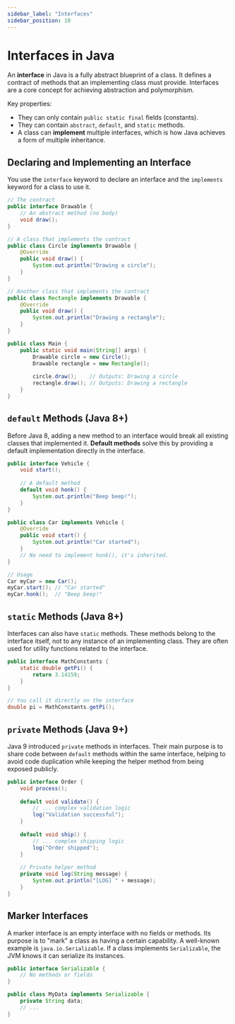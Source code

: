 ```yaml
---
sidebar_label: "Interfaces"
sidebar_position: 10
---
```



# Interfaces in Java

An **interface** in Java is a fully abstract blueprint of a class. It defines a contract of methods that an implementing class must provide. Interfaces are a core concept for achieving abstraction and polymorphism.

Key properties:
- They can only contain `public static final` fields (constants).
- They can contain `abstract`, `default`, and `static` methods.
- A class can **implement** multiple interfaces, which is how Java achieves a form of multiple inheritance.

## Declaring and Implementing an Interface

You use the `interface` keyword to declare an interface and the `implements` keyword for a class to use it.

<Tabs>
<TabItem value="Interface" label="Drawable.java">

```java title="Drawable.java"
// The contract
public interface Drawable {
    // An abstract method (no body)
    void draw();
}
```

</TabItem>
<TabItem value="Implementation1" label="Circle.java">

```java title="Circle.java"
// A class that implements the contract
public class Circle implements Drawable {
    @Override
    public void draw() {
        System.out.println("Drawing a circle");
    }
}
```

</TabItem>
<TabItem value="Implementation2" label="Rectangle.java">

```java title="Rectangle.java"
// Another class that implements the contract
public class Rectangle implements Drawable {
    @Override
    public void draw() {
        System.out.println("Drawing a rectangle");
    }
}
```

</TabItem>
<TabItem value="Main" label="Main.java">

```java title="Main.java"
public class Main {
    public static void main(String[] args) {
        Drawable circle = new Circle();
        Drawable rectangle = new Rectangle();
        
        circle.draw();    // Outputs: Drawing a circle
        rectangle.draw(); // Outputs: Drawing a rectangle
    }
}
```

</TabItem>
</Tabs>

## `default` Methods (Java 8+)

Before Java 8, adding a new method to an interface would break all existing classes that implemented it. **Default methods** solve this by providing a default implementation directly in the interface.

```java
public interface Vehicle {
    void start();
    
    // A default method
    default void honk() {
        System.out.println("Beep beep!");
    }
}

public class Car implements Vehicle {
    @Override
    public void start() {
        System.out.println("Car started");
    }
    // No need to implement honk(), it's inherited.
}

// Usage
Car myCar = new Car();
myCar.start(); // "Car started"
myCar.honk();  // "Beep beep!"
```

## `static` Methods (Java 8+)

Interfaces can also have `static` methods. These methods belong to the interface itself, not to any instance of an implementing class. They are often used for utility functions related to the interface.

```java
public interface MathConstants {
    static double getPi() {
        return 3.14159;
    }
}

// You call it directly on the interface
double pi = MathConstants.getPi();
```

## `private` Methods (Java 9+)

Java 9 introduced `private` methods in interfaces. Their main purpose is to share code between `default` methods within the same interface, helping to avoid code duplication while keeping the helper method from being exposed publicly.

```java
public interface Order {
    void process();
    
    default void validate() {
        // ... complex validation logic
        log("Validation successful");
    }
    
    default void ship() {
        // ... complex shipping logic
        log("Order shipped");
    }
    
    // Private helper method
    private void log(String message) {
        System.out.println("[LOG] " + message);
    }
}
```

## Marker Interfaces

A marker interface is an empty interface with no fields or methods. Its purpose is to "mark" a class as having a certain capability. A well-known example is `java.io.Serializable`. If a class implements `Serializable`, the JVM knows it can serialize its instances.

```java
public interface Serializable { 
    // No methods or fields
}

public class MyData implements Serializable {
    private String data;
    // ...
}
```